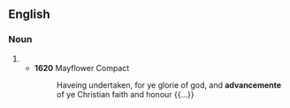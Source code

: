 ==English==

===Noun===
{{en-noun|~}}

# {{archaic spelling of|en|advancement}}
#* '''1620''' Mayflower Compact
#*: Haveing undertaken, for ye glorie of god, and '''advancemente''' of ye Christian faith and honour {{...}}